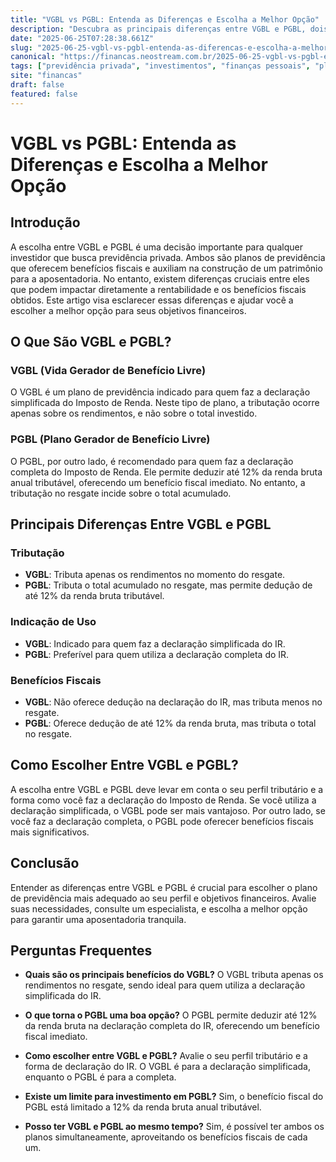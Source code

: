 ```yaml
---
title: "VGBL vs PGBL: Entenda as Diferenças e Escolha a Melhor Opção"
description: "Descubra as principais diferenças entre VGBL e PGBL, dois tipos de planos de previdência privada, e saiba qual opção é a melhor para seus objetivos financeiros."
date: "2025-06-25T07:28:38.661Z"
slug: "2025-06-25-vgbl-vs-pgbl-entenda-as-diferencas-e-escolha-a-melhor-opcao"
canonical: "https://financas.neostream.com.br/2025-06-25-vgbl-vs-pgbl-entenda-as-diferencas-e-escolha-a-melhor-opcao"
tags: ["previdência privada", "investimentos", "finanças pessoais", "planejamento financeiro"]
site: "financas"
draft: false
featured: false
---
```


# VGBL vs PGBL: Entenda as Diferenças e Escolha a Melhor Opção

## Introdução
A escolha entre VGBL e PGBL é uma decisão importante para qualquer investidor que busca previdência privada. Ambos são planos de previdência que oferecem benefícios fiscais e auxiliam na construção de um patrimônio para a aposentadoria. No entanto, existem diferenças cruciais entre eles que podem impactar diretamente a rentabilidade e os benefícios fiscais obtidos. Este artigo visa esclarecer essas diferenças e ajudar você a escolher a melhor opção para seus objetivos financeiros.

## O Que São VGBL e PGBL?
### VGBL (Vida Gerador de Benefício Livre)
O VGBL é um plano de previdência indicado para quem faz a declaração simplificada do Imposto de Renda. Neste tipo de plano, a tributação ocorre apenas sobre os rendimentos, e não sobre o total investido.

### PGBL (Plano Gerador de Benefício Livre)
O PGBL, por outro lado, é recomendado para quem faz a declaração completa do Imposto de Renda. Ele permite deduzir até 12% da renda bruta anual tributável, oferecendo um benefício fiscal imediato. No entanto, a tributação no resgate incide sobre o total acumulado.

## Principais Diferenças Entre VGBL e PGBL
### Tributação
- **VGBL**: Tributa apenas os rendimentos no momento do resgate.
- **PGBL**: Tributa o total acumulado no resgate, mas permite dedução de até 12% da renda bruta tributável.

### Indicação de Uso
- **VGBL**: Indicado para quem faz a declaração simplificada do IR.
- **PGBL**: Preferível para quem utiliza a declaração completa do IR.

### Benefícios Fiscais
- **VGBL**: Não oferece dedução na declaração do IR, mas tributa menos no resgate.
- **PGBL**: Oferece dedução de até 12% da renda bruta, mas tributa o total no resgate.

## Como Escolher Entre VGBL e PGBL?
A escolha entre VGBL e PGBL deve levar em conta o seu perfil tributário e a forma como você faz a declaração do Imposto de Renda. Se você utiliza a declaração simplificada, o VGBL pode ser mais vantajoso. Por outro lado, se você faz a declaração completa, o PGBL pode oferecer benefícios fiscais mais significativos.

## Conclusão
Entender as diferenças entre VGBL e PGBL é crucial para escolher o plano de previdência mais adequado ao seu perfil e objetivos financeiros. Avalie suas necessidades, consulte um especialista, e escolha a melhor opção para garantir uma aposentadoria tranquila.

## Perguntas Frequentes
- **Quais são os principais benefícios do VGBL?**
  O VGBL tributa apenas os rendimentos no resgate, sendo ideal para quem utiliza a declaração simplificada do IR.

- **O que torna o PGBL uma boa opção?**
  O PGBL permite deduzir até 12% da renda bruta na declaração completa do IR, oferecendo um benefício fiscal imediato.

- **Como escolher entre VGBL e PGBL?**
  Avalie o seu perfil tributário e a forma de declaração do IR. O VGBL é para a declaração simplificada, enquanto o PGBL é para a completa.

- **Existe um limite para investimento em PGBL?**
  Sim, o benefício fiscal do PGBL está limitado a 12% da renda bruta anual tributável.

- **Posso ter VGBL e PGBL ao mesmo tempo?**
  Sim, é possível ter ambos os planos simultaneamente, aproveitando os benefícios fiscais de cada um.